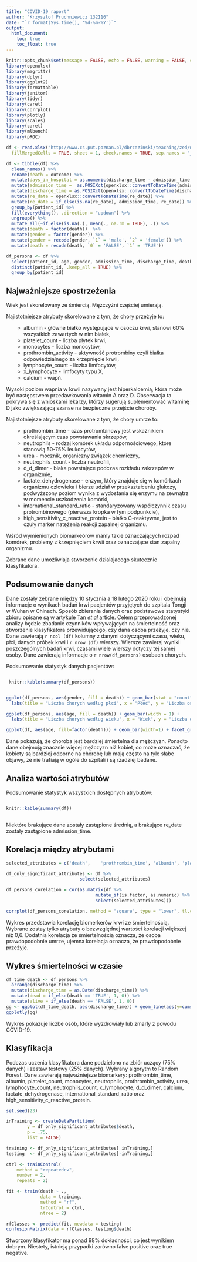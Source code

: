 ---
title: "COVID-19 raport"
author: "Krzysztof Pruchniewicz 132116"
date: "`r format(Sys.time(), '%d-%m-%Y')`"
output:
  html_document:
    toc: true
    toc_float: true
---

<style>

  .big-table{
      overflow-x:scroll;
      white-space: nowrap;
  }
  
  .big-table img{
     max-width: none;
  }
  
</style>

```{r setup, include=FALSE}
knitr::opts_chunk$set(message = FALSE, echo = FALSE, warning = FALSE, cache=TRUE)
library(openxlsx)
library(magrittr)
library(dplyr)
library(ggplot2)
library(formattable)
library(janitor)
library(tidyr)
library(caret)
library(corrplot)
library(plotly)
library(scales)
library(caret)
library(mlbench)
library(pROC)
```

```{r}
df <- read.xlsx("http://www.cs.put.poznan.pl/dbrzezinski/teaching/zed/wuhan_blood_sample_data_Jan_Feb_2020.xlsx",
  fillMergedCells = TRUE, sheet = 1, check.names = TRUE, sep.names = "_")

df <- tibble(df) %>%
  clean_names() %>%
  rename(death = outcome) %>%
  mutate(days_in_hospital = as.numeric(discharge_time - admission_time, units='days')) %>%
  mutate(admission_time =  as.POSIXct(openxlsx::convertToDateTime(admission_time))) %>%
  mutate(discharge_time = as.POSIXct(openxlsx::convertToDateTime(discharge_time))) %>%
  mutate(re_date = openxlsx::convertToDateTime(re_date)) %>%
  mutate(re_date = if_else(is.na(re_date), admission_time, re_date)) %>%
  group_by(patient_id) %>%
  fill(everything(), .direction = "updown") %>%
  ungroup() %>%
  mutate_all(~if_else(is.na(.), mean(., na.rm = TRUE), .)) %>%
  mutate(death = factor(death))  %>%
  mutate(gender = factor(gender)) %>%
  mutate(gender = recode(gender, `1` = 'male', `2` = 'female')) %>%
  mutate(death = recode(death, `0` = 'FALSE', `1` = 'TRUE'))

df_persons <- df %>%
  select(patient_id, age, gender, admission_time, discharge_time, death, days_in_hospital) %>%
  distinct(patient_id, .keep_all = TRUE) %>%
  group_by(patient_id)

```

## Najważniejsze spostrzeżenia

Wiek jest skorelowany ze śmiercią. Mężczyźni częściej umierają. 

Najistotniejsze atrybuty skorelowane z tym, że chory przeżyje to: 
<ul>
- albumin - główne białko występujące w osoczu krwi, stanowi 60% wszystkich zawartych w nim białek, 
- platelet_count - liczba płytek krwi, 
- monocytes - liczba monocytów, 
- prothrombin_activity - aktywność protrombiny czyli białka odpowiedzialnego za krzepnięcie krwii,
- lymphocyte_count - liczba limfocytów,
- x_lymphocyte - limfocyty typu X, 
- calcium - wapń.
</ul>

Wysoki poziom wapnia w krwii nazywany jest hiperkalcemią, która może być następstwem przedawkowania witamin A oraz D. Obserwacja ta pokrywa się z wnioskami lekarzy, którzy sugerują suplementować witaminę D jako zwiększającą szanse na bezpieczne przejście choroby.

Najistotniejsze atrybuty skorelowane z tym, że chory umrze to: 
<ul>
- prothrombin_time - czas protrombinowy jest wskaźnikiem określającym czas powstawania skrzepów,
- neutrophils - rodzaj komórek układu odpornościowego, które stanowią 50-75% leukocytów, 
- urea - mocznik, organiczny związek chemiczny,
- neutrophils_count - liczba neutrofili, 
- d_d_dimer - biaka powstające podczas rozkładu zakrzepów w organizmie, 
- lactate_dehydrogenase - enzym, który znajduje się w komórkach organizmu człowieka i bierze udział w przekształceniu glukozy, podwyższony poziom wynika z wydostania się enzymu na zewnątrz w momencie uszkodzenia komórki, 
- international_standard_ratio - standaryzowany współczynnik czasu protrombinowego (pierwsza kropka w tym podpunkcie), 
- high_sensitivity_c_reactive_protein - białko C-reaktywne, jest to czuły marker natężenia reakcji zapalnej organizmu.
</ul>

Wśród wymienionych biomarkeórów mamy takie oznaczających rozpad komórek, problemy z krzepnięciem krwii oraz oznaczające stan zapalny organizmu.

Zebrane dane umożliwiaja stworzenie dzialajacego skutecznie klasyfikatora.

## Podsumowanie danych

Dane zostały zebrane między 10 stycznia a 18 lutego 2020 roku i obejmują informacje o wynikach badań krwi pacjentów przyjętych do szpitala Tongji w Wuhan w Chinach. Sposób zbierania danych oraz podstawowe statystyki zbioru opisane są w artykule [Tan *et al* article](https://www.nature.com/articles/s42256-020-0180-7). Celem przeprowadzonej analizy będzie zbadanie czynników wpływających na śmiertelność oraz stworzenie klasyfikatora przewidującego, czy dana osoba przeżyje, czy nie. Dane zawierają `r ncol (df)` kolumny z danymi dotyczącymi czasu, wieku, płci, danych próbek krwi i `r nrow (df)` wierszy. Wiersze zawieraj wyniki poszczególnych badań krwi, czasami wiele wierszy dotyczy tej samej osoby. Dane zawierają informacje o `r nrow(df_persons)` osobach chorych.

Podsumowanie statystyk danych pacjentów:

<div class="big-table">
```{r}
 knitr::kable(summary(df_persons))
```
</div>
```{r}
ggplot(df_persons, aes(gender, fill = death)) + geom_bar(stat = "count") +
  labs(title = "Liczba chorych według płci", x = "Płeć", y = "Liczba osób")
```

```{r}
ggplot(df_persons, aes(age, fill = death)) + geom_bar(width = 1) +
  labs(title = "Liczba chorych według wieku", x = "Wiek", y = "Liczba osób") + scale_x_discrete(breaks = seq(0, 100, by=10))
```

```{r}
ggplot(df, aes(age, fill=factor(death))) + geom_bar(width=1) + facet_grid(. ~ gender) + labs(title = "Liczba chorych według płeci i wieku", x = "Wiek", y = "Liczba osób") + scale_x_discrete(breaks = seq(0, 100, by=10))
```

Dane pokazują, że choroba jest bardziej śmiertelna dla mężczyzn. Ponadto dane obejmują znacznie więcej mężczyzn niż kobiet, co może oznaczać, że kobiety są bardziej odporne na chorobę lub mają często na tyle słabe objawy, że nie trafiają w ogóle do szpitali i są rzadziej badane.

## Analiza wartości atrybutów

Podsumowanie statystyk wszystkich dostępnych atrybutów:

<div class="big-table">
```{r}
knitr::kable(summary(df))
```
</div>

Niektóre brakujące dane zostały zastąpione średnią, a brakujące re_date zostały zastąpione admission_time.

## Korelacja między atrybutami

```{r}

selected_attributes = c('death',	'prothrombin_time', 'albumin', 'platelet_count',	'monocytes', 'neutrophils', 'prothrombin_activity', 'urea',	'lymphocyte_count', 'neutrophils_count', 'x_lymphocyte', 'd_d_dimer', 'calcium', 'lactate_dehydrogenase', 'international_standard_ratio', 'high_sensitivity_c_reactive_protein')

df_only_significant_attributes <- df %>%
                            select(selected_attributes)

df_persons_corelation = cor(as.matrix(df %>%
                                  mutate_if(is.factor, as.numeric) %>%
                                  select(selected_attributes)))

corrplot(df_persons_corelation, method = "square", type = "lower", tl.col = "black", title = "Korelacja pomidzy biomarkerami a śmiercią chorego", mar = c(0,0,1,0), number.font = 1)
```

Wykres przedstawia korelację biomerkerów krwi ze śmiertelnością. Wybrane zostay tylko atrybuty o bezwzględnej wartości korelacji większej niż 0,6. Dodatnia korelacja ze śmiertelnością oznacza, że osoba prawdopodobnie umrze, ujemna korelacja oznacza, że prawdopodobnie przeżyje.

## Wykres śmiertelności w czasie

```{r}
df_time_death <- df_persons %>%
  arrange(discharge_time) %>%
  mutate(discharge_time = as.Date(discharge_time)) %>%
  mutate(dead = if_else(death == 'TRUE', 1, 0)) %>%
  mutate(alive = if_else(death == 'FALSE', 1, 0))
gg <- ggplot(df_time_death, aes(discharge_time)) + geom_line(aes(y=cumsum(dead)), color='red') +  geom_line(aes(y=cumsum(alive)), color='green') + labs(title = "Liczba osób zmarłych i żywych", x = "Data", y = "Liczba osób") + scale_x_date(date_breaks = "5 day", date_labels = "%d-%m-%Y") + theme(axis.text.x=element_text(angle=30, hjust=1))
ggplotly(gg)
```
Wykres pokazuje liczbe osób, które wyzdrowiały lub zmarły z powodu COVID-19.

## Klasyfikacja

Podczas uczenia klasyfikatora dane podzielono na zbiór uczący (75% danych) i zestaw testowy (25% danych). Wybrany algorytm to Random Forest. Dane zawierają najważniejsze biomarkery: prothrombin_time, albumin, platelet_count,	monocytes, neutrophils, prothrombin_activity, urea,	lymphocyte_count, neutrophils_count, x_lymphocyte, d_d_dimer, calcium, lactate_dehydrogenase, international_standard_ratio oraz high_sensitivity_c_reactive_protein.

```{r}
set.seed(23)

inTraining <- createDataPartition(
        y = df_only_significant_attributes$death,
        p = .75,
        list = FALSE)

training <- df_only_significant_attributes[ inTraining,]
testing  <- df_only_significant_attributes[-inTraining,]

ctrl <- trainControl(
    method = "repeatedcv",
    number = 2,
    repeats = 2)

fit <- train(death ~ .,
             data = training,
             method = "rf",
             trControl = ctrl,
             ntree = 2)

rfClasses <- predict(fit, newdata = testing)
confusionMatrix(data = rfClasses, testing$death)
```
Stworzony klasyfikator ma ponad 98% dokładności, co jest wynikiem dobrym. Niestety, istnieją przypadki zarówno false positive oraz true negative.